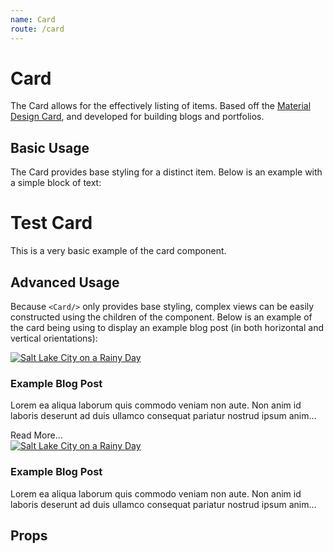 ```yaml
---
name: Card
route: /card
---
```



# Card

The Card allows for the effectively listing of items. Based off the [Material Design Card](https://material.io/components/cards/), and developed for building blogs and portfolios.

## Basic Usage

The Card provides base styling for a distinct item. Below is an example with a simple block of text:

<Playground>
  <Card>
    <h1>Test Card</h1>
    <p>This is a very basic example of the card component.</p>
  </Card>
</Playground>

## Advanced Usage

Because `<Card/>` only provides base styling, complex views can be easily constructed using the children of the component. Below is an example of the card being using to display an example blog post (in both horizontal and vertical orientations):

<Playground>
  <Card style={{ width: "25vw" }}>
    <a href="#">
      <img
        style={{
          width: "100%",
          height: "100%",
          borderTopLeftRadius: "10px",
          borderTopRightRadius: "10px",
        }}
        src="/public/IMG_20170915_092012.jpg"
        alt="Salt Lake City on a Rainy Day"
      />
    </a>
    <div style={{ padding: "0.5em", paddingTop: "0" }}>
      <Hyperlink href="#">
        <h3>Example Blog Post</h3>
      </Hyperlink>
      <p>
        Lorem ea aliqua laborum quis commodo veniam non aute. Non anim id
        laboris deserunt ad duis ullamco consequat pariatur nostrud ipsum anim…
      </p>
      <Hyperlink href="#">Read More...</Hyperlink>
    </div>
  </Card>
  <Card style={{ display: "flex" }}>
    <a href="#">
      <img
        style={{
          width: "100%",
          height: "100%",
          borderTopLeftRadius: "10px",
          borderBottomLeftRadius: "10px",
        }}
        src="/public/IMG_20170915_092012.jpg"
        alt="Salt Lake City on a Rainy Day"
      />
    </a>
    <div
      style={{
        padding: "0.5em",
        paddingTop: "0",
        minWidth: "67%",
        display: "flex",
        flexDirection: "column",
        justifyContent: "center",
      }}
    >
      <Hyperlink href="#">
        <h3>Example Blog Post</h3>
      </Hyperlink>
      <p>
        Lorem ea aliqua laborum quis commodo veniam non aute. Non anim id
        laboris deserunt ad duis ullamco consequat pariatur nostrud ipsum anim…
      </p>
    </div>
  </Card>
</Playground>

## Props

<Props of={Card} />
